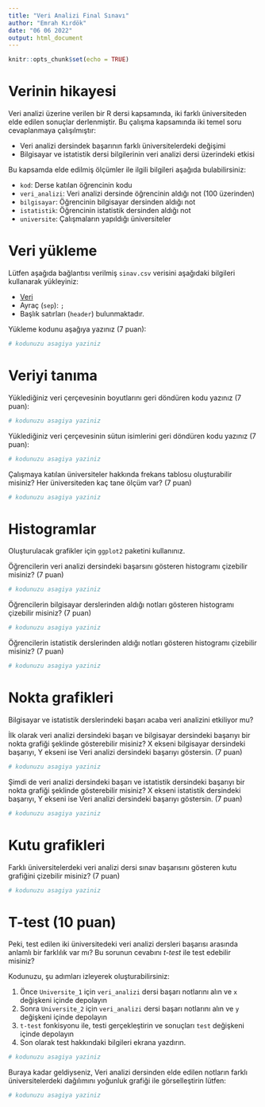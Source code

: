 ```yaml
---
title: "Veri Analizi Final Sınavı"
author: "Emrah Kırdök"
date: "06 06 2022"
output: html_document
---
```


```r
knitr::opts_chunk$set(echo = TRUE)
```

# Verinin hikayesi

Veri analizi üzerine verilen bir R dersi kapsamında, iki farklı üniversiteden elde edilen sonuçlar derlenmiştir. Bu çalışma kapsamında iki temel soru cevaplanmaya çalışılmıştır:

+ Veri analizi dersindek başarının farklı üniversitelerdeki değişimi
+ Bilgisayar ve istatistik dersi bilgilerinin veri analizi dersi üzerindeki etkisi

Bu kapsamda elde edilmiş ölçümler ile ilgili bilgileri aşağıda bulabilirsiniz:

+ `kod`: Derse katılan öğrencinin kodu
+ `veri_analizi`: Veri analizi dersinde öğrencinin aldığı not (100 üzerinden)
+ `bilgisayar`: Öğrencinin bilgisayar dersinden aldığı not
+ `istatistik`: Öğrencinin istatistik dersinden aldığı not
+ `universite`: Çalışmaların yapıldığı üniversiteler

# Veri yükleme

Lütfen aşağıda bağlantısı verilmiş `sinav.csv` verisini aşağıdaki bilgileri kullanarak yükleyiniz:

+ [Veri](https://raw.githubusercontent.com/emrahkirdok/ybva/main/data/sinav.csv)
+ Ayraç (`sep`): `;`
+ Başlık satırları (`header`) bulunmaktadır.

Yükleme kodunu aşağıya yazınız (7 puan):

```r
# kodunuzu asagiya yaziniz

```

# Veriyi tanıma

Yüklediğiniz veri çerçevesinin boyutlarını geri döndüren kodu yazınız (7 puan):

```r
# kodunuzu asagiya yaziniz

```

Yüklediğiniz veri çerçevesinin sütun isimlerini geri döndüren kodu yazınız (7 puan):

```r
# kodunuzu asagiya yaziniz

```


Çalışmaya katılan üniversiteler hakkında frekans tablosu oluşturabilir misiniz? Her üniversiteden kaç tane ölçüm var? (7 puan)

```r
# kodunuzu asagiya yaziniz

```


# Histogramlar

Oluşturulacak grafikler için `ggplot2` paketini kullanınız.

Öğrencilerin veri analizi dersindeki başarsını gösteren histogramı çizebilir misiniz? (7 puan)

```r
# kodunuzu asagiya yaziniz

```


Öğrencilerin bilgisayar derslerinden aldığı notları gösteren histogramı çizebilir misiniz? (7 puan)


```r
# kodunuzu asagiya yaziniz

```

Öğrencilerin istatistik derslerinden aldığı notları gösteren histogramı çizebilir misiniz? (7 puan)

```r
# kodunuzu asagiya yaziniz

```

# Nokta grafikleri

Bilgisayar ve istatistik derslerindeki başarı acaba veri analizini etkiliyor mu? 

İlk olarak veri analizi dersindeki başarı ve bilgisayar dersindeki başarıyı bir nokta grafiği şeklinde gösterebilir misiniz? X ekseni bilgisayar dersindeki başarıyı, Y ekseni ise Veri analizi dersindeki başarıyı göstersin. (7 puan)

```r
# kodunuzu asagiya yaziniz

```


Şimdi de veri analizi dersindeki başarı ve istatistik dersindeki başarıyı bir nokta grafiği şeklinde gösterebilir misiniz? X ekseni istatistik dersindeki başarıyı, Y ekseni ise Veri analizi dersindeki başarıyı göstersin. (7 puan)

```r
# kodunuzu asagiya yaziniz

```

# Kutu grafikleri

Farklı üniversitelerdeki veri analizi dersi sınav başarısını gösteren kutu grafiğini çizebilir misiniz? (7 puan)

```r
# kodunuzu asagiya yaziniz

```


# T-test (10 puan)

Peki, test edilen iki üniversitedeki veri analizi dersleri başarısı arasında anlamlı bir farklılık var mı? Bu sorunun cevabını *t-test* ile test edebilir misiniz?

Kodunuzu, şu adımları izleyerek oluşturabilirsiniz:

1. Önce `Universite_1` için `veri_analizi` dersi başarı notlarını alın ve `x` değişkeni içinde depolayın
2. Sonra `Universite_2` için `veri_analizi` dersi başarı notlarını alın ve `y` değişkeni içinde depolayın
3. `t-test` fonkisyonu ile, testi gerçekleştirin ve sonuçları `test` değişkeni içinde depolayın
4. Son olarak test hakkındaki bilgileri ekrana yazdırın.


```r
# kodunuzu asagiya yaziniz

```


Buraya kadar geldiyseniz, Veri analizi dersinden elde edilen notların farklı üniversitelerdeki dağılımını yoğunluk grafiği ile görselleştirin lütfen:

```r
# kodunuzu asagiya yaziniz

```

